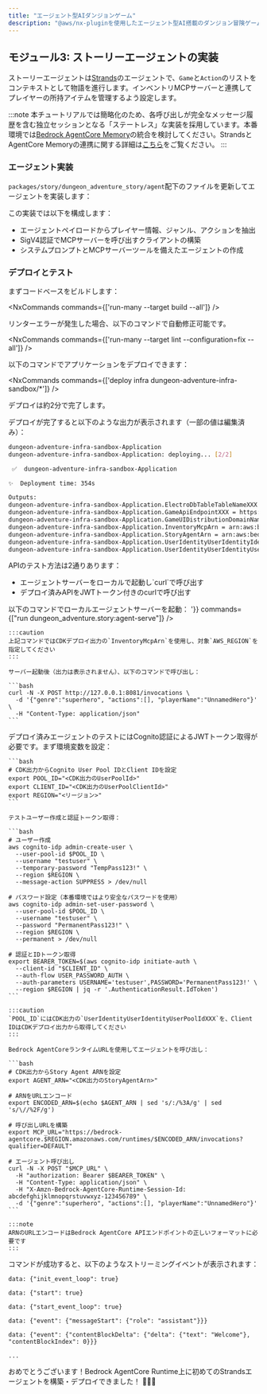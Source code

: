 ```yaml
---
title: "エージェント型AIダンジョンゲーム"
description: "@aws/nx-pluginを使用したエージェント型AI搭載のダンジョン冒険ゲームの作り方のチュートリアル"
---
```




## モジュール3: ストーリーエージェントの実装

ストーリーエージェントは[Strands](https://strandsagents.com/)のエージェントで、`Game`と`Action`のリストをコンテキストとして物語を進行します。インベントリMCPサーバーと連携してプレイヤーの所持アイテムを管理するよう設定します。

:::note
本チュートリアルでは簡略化のため、各呼び出しが完全なメッセージ履歴を含む独立セッションとなる「ステートレス」な実装を採用しています。本番環境では[Bedrock AgentCore Memory](https://docs.aws.amazon.com/bedrock-agentcore/latest/devguide/memory.html)の統合を検討してください。StrandsとAgentCore Memoryの連携に関する詳細は[こちら](https://github.com/aws/bedrock-agentcore-sdk-python/tree/main/src/bedrock_agentcore/memory/integrations/strands)をご覧ください。
:::

### エージェント実装

`packages/story/dungeon_adventure_story/agent`配下のファイルを更新してエージェントを実装します：

<Tabs>
  <TabItem label="main.py">
<E2EDiff lang="python" before="dungeon-adventure/3/main.py.old.template" after="dungeon-adventure/3/main.py.template" />
  </TabItem>
  <TabItem label="agent.py">
<E2EDiff lang="python" before="dungeon-adventure/3/agent.py.old.template" after="dungeon-adventure/3/agent.py.template" />
  </TabItem>
</Tabs>

この実装では以下を構成します：

- エージェントペイロードからプレイヤー情報、ジャンル、アクションを抽出
- SigV4認証でMCPサーバーを呼び出すクライアントの構築
- システムプロンプトとMCPサーバーツールを備えたエージェントの作成

### デプロイとテスト

まずコードベースをビルドします：

<NxCommands commands={['run-many --target build --all']} />

<Aside type="tip">
リンターエラーが発生した場合、以下のコマンドで自動修正可能です。

<NxCommands commands={['run-many --target lint --configuration=fix --all']} />
</Aside>

以下のコマンドでアプリケーションをデプロイできます：

<NxCommands commands={['deploy infra dungeon-adventure-infra-sandbox/*']} />

デプロイは約2分で完了します。

デプロイが完了すると以下のような出力が表示されます（一部の値は編集済み）：

```bash
dungeon-adventure-infra-sandbox-Application
dungeon-adventure-infra-sandbox-Application: deploying... [2/2]

 ✅  dungeon-adventure-infra-sandbox-Application

✨  Deployment time: 354s

Outputs:
dungeon-adventure-infra-sandbox-Application.ElectroDbTableTableNameXXX = dungeon-adventure-infra-sandbox-Application-ElectroDbTableXXX-YYY
dungeon-adventure-infra-sandbox-Application.GameApiEndpointXXX = https://xxx.execute-api.region.amazonaws.com/prod/
dungeon-adventure-infra-sandbox-Application.GameUIDistributionDomainNameXXX = xxx.cloudfront.net
dungeon-adventure-infra-sandbox-Application.InventoryMcpArn = arn:aws:bedrock-agentcore:region:xxxxxxx:runtime/dungeonadventureventoryMcpServerXXXX-YYYY
dungeon-adventure-infra-sandbox-Application.StoryAgentArn = arn:aws:bedrock-agentcore:region:xxxxxxx:runtime/dungeonadventurecationStoryAgentXXXX-YYYY
dungeon-adventure-infra-sandbox-Application.UserIdentityUserIdentityIdentityPoolIdXXX = region:xxx
dungeon-adventure-infra-sandbox-Application.UserIdentityUserIdentityUserPoolIdXXX = region_xxx
```

APIのテスト方法は2通りあります：
<ul>
<li>エージェントサーバーをローカルで起動し`curl`で呼び出す</li>
<li>デプロイ済みAPIをJWTトークン付きのcurlで呼び出す</li>
</ul>

<Tabs>
  <TabItem label="ローカル">
  以下のコマンドでローカルエージェントサーバーを起動：
    <NxCommands highlights={['arn:aws:bedrock-agentcore:region:xxxxxxx:runtime/dungeonadventureventoryMcpServerXXXX-YYYY', 'region']} env={{INVENTORY_MCP_ARN:"arn:aws:bedrock-agentcore:region:xxxxxxx:runtime/dungeonadventureventoryMcpServerXXXX-YYYY", AWS_REGION: '<region>'}} commands={["run dungeon_adventure.story:agent-serve"]} />

    :::caution
    上記コマンドではCDKデプロイ出力の`InventoryMcpArn`を使用し、対象`AWS_REGION`を指定してください
    :::

    サーバー起動後（出力は表示されません）、以下のコマンドで呼び出し：

    ```bash
    curl -N -X POST http://127.0.0.1:8081/invocations \
      -d '{"genre":"superhero", "actions":[], "playerName":"UnnamedHero"}' \
      -H "Content-Type: application/json"
    ```
  </TabItem>
  <TabItem label="デプロイ済み">
    デプロイ済みエージェントのテストにはCognito認証によるJWTトークン取得が必要です。まず環境変数を設定：

    ```bash
    # CDK出力からCognito User Pool IDとClient IDを設定
    export POOL_ID="<CDK出力のUserPoolId>"
    export CLIENT_ID="<CDK出力のUserPoolClientId>"
    export REGION="<リージョン>"
    ```

    テストユーザー作成と認証トークン取得：

    ```bash
    # ユーザー作成
    aws cognito-idp admin-create-user \
      --user-pool-id $POOL_ID \
      --username "testuser" \
      --temporary-password "TempPass123!" \
      --region $REGION \
      --message-action SUPPRESS > /dev/null

    # パスワード設定（本番環境ではより安全なパスワードを使用）
    aws cognito-idp admin-set-user-password \
      --user-pool-id $POOL_ID \
      --username "testuser" \
      --password "PermanentPass123!" \
      --region $REGION \
      --permanent > /dev/null

    # 認証とIDトークン取得
    export BEARER_TOKEN=$(aws cognito-idp initiate-auth \
      --client-id "$CLIENT_ID" \
      --auth-flow USER_PASSWORD_AUTH \
      --auth-parameters USERNAME='testuser',PASSWORD='PermanentPass123!' \
      --region $REGION | jq -r '.AuthenticationResult.IdToken')
    ```

    :::caution
    `POOL_ID`にはCDK出力の`UserIdentityUserIdentityUserPoolIdXXX`を、Client IDはCDKデプロイ出力から取得してください
    :::

    Bedrock AgentCoreランタイムURLを使用してエージェントを呼び出し：

    ```bash
    # CDK出力からStory Agent ARNを設定
    export AGENT_ARN="<CDK出力のStoryAgentArn>"

    # ARNをURLエンコード
    export ENCODED_ARN=$(echo $AGENT_ARN | sed 's/:/%3A/g' | sed 's/\//%2F/g')

    # 呼び出しURLを構築
    export MCP_URL="https://bedrock-agentcore.$REGION.amazonaws.com/runtimes/$ENCODED_ARN/invocations?qualifier=DEFAULT"

    # エージェント呼び出し
    curl -N -X POST "$MCP_URL" \
      -H "authorization: Bearer $BEARER_TOKEN" \
      -H "Content-Type: application/json" \
      -H "X-Amzn-Bedrock-AgentCore-Runtime-Session-Id: abcdefghijklmnopqrstuvwxyz-123456789" \
      -d '{"genre":"superhero", "actions":[], "playerName":"UnnamedHero"}'
    ```

    :::note
    ARNのURLエンコードはBedrock AgentCore APIエンドポイントの正しいフォーマットに必要です
    :::
  </TabItem>
</Tabs>

コマンドが成功すると、以下のようなストリーミングイベントが表示されます：

```
data: {"init_event_loop": true}

data: {"start": true}

data: {"start_event_loop": true}

data: {"event": {"messageStart": {"role": "assistant"}}}

data: {"event": {"contentBlockDelta": {"delta": {"text": "Welcome"}, "contentBlockIndex": 0}}}

...
```

おめでとうございます！Bedrock AgentCore Runtime上に初めてのStrandsエージェントを構築・デプロイできました！ 🎉🎉🎉